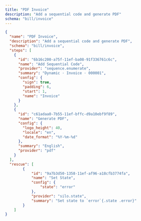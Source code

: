 ```yaml
---
title: "PDF Invoice"
description: "Add a sequential code and generate PDF"
schema: "bill/invoice"
---
```


```json Example PDF invoice workflow with states
{
  "name": "PDF Invoice",
  "description": "Add a sequential code and generate PDF",
  "schema": "bill/invoice",
  "steps": [
    {
      "id": "6b16c200-a75f-11ef-ba08-91f336761c6c",
      "name": "Add Sequential Code",
      "provider": "sequence.enumerate",
      "summary": "Dynamic · Invoice · 000001",
      "config": {
        "sign": true,
        "padding": 6,
        "start": 1,
        "name": "Invoice"
      }
    },
    {
      "id": "c61adaa0-7b55-11ef-bffc-d9a10ebf9f89",
      "name": "Generate PDF",
      "config": {
        "logo_height": 40,
        "locale": "en",
        "date_format": "%Y-%m-%d"
      },
      "summary": "English",
      "provider": "pdf"
    }
  ],
  "rescue": [
        {
            "id": "9a7b3d50-1358-11ef-af96-a18cfb3774fa",
            "name": "Set State",
            "config": {
                "state": "error"
            },
            "provider": "silo.state",
            "summary": "Set state to `error`{.state .error}"
        }
    ]
}
```